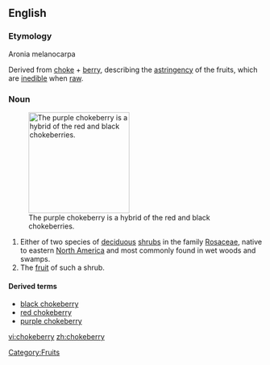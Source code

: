 ==English==
===Etymology===
{{wikipedia}}
Aronia melanocarpa

Derived from [[choke]] + [[berry]], describing the [[astringency]] of the fruits, which are [[inedible]] when [[raw]].

===Noun===
{{en-noun|chokeberries}}
[[Image:Aronia prunifolia0.jpg|thumb|right|200px|The purple chokeberry is a hybrid of the red and black chokeberries.]]
# Either of two species of [[deciduous]] [[shrub]]s in the family [[Rosaceae]], native to eastern [[North America]] and most commonly found in wet woods and swamps. 
#The [[fruit]] of such a shrub.

====Derived terms====
*[[black chokeberry]]
*[[red chokeberry]]
*[[purple chokeberry]]

[[Category:Fruits]]

[[vi:chokeberry]]
[[zh:chokeberry]]